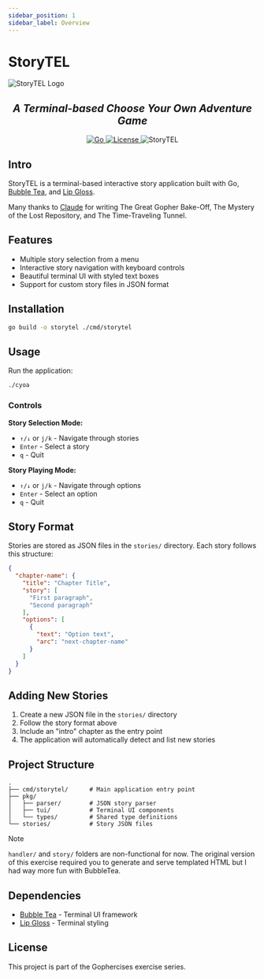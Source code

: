 ```yaml
---
sidebar_position: 1
sidebar_label: Overview
---
```

# StoryTEL

![StoryTEL Logo](../../static/img/storytel.png)

<h2 align="center"><i>A Terminal-based Choose Your Own Adventure Game</i></h2>

  <p align="center">
  <a href="https://golang.org/doc/go1.14">
    <img alt="Go" src="https://img.shields.io/github/go-mod/go-version/cdkini/Okra?style=flat-square" />
  </a> 
  <a href="https://opensource.org/licenses/MIT">
    <img alt="License" src="https://img.shields.io/github/license/cdkini/Okra?color=red&style=flat-square" />
  </a>
  <a>
    <img alt="StoryTEL" src="https://img.shields.io/badge/version-v1.0.0-yellow?style=flat-square" />
  </a>
  </p>



## Intro

StoryTEL is a terminal-based interactive story application built with Go, [Bubble Tea](https://github.com/charmbracelet/bubbletea), and [Lip Gloss](https://github.com/charmbracelet/lipgloss).

Many thanks to [Claude](https://www.anthropic.com/claude-code) for writing The Great Gopher Bake-Off, The Mystery of the Lost Repository, and The Time-Traveling Tunnel.

## Features

- Multiple story selection from a menu
- Interactive story navigation with keyboard controls
- Beautiful terminal UI with styled text boxes
- Support for custom story files in JSON format

## Installation

```bash
go build -o storytel ./cmd/storytel
```

## Usage

Run the application:
```bash
./cyoa
```

### Controls

**Story Selection Mode:**
- `↑/↓` or `j/k` - Navigate through stories
- `Enter` - Select a story
- `q` - Quit

**Story Playing Mode:**
- `↑/↓` or `j/k` - Navigate through options
- `Enter` - Select an option
- `q` - Quit

## Story Format

Stories are stored as JSON files in the `stories/` directory. Each story follows this structure:

```json
{
  "chapter-name": {
    "title": "Chapter Title",
    "story": [
      "First paragraph",
      "Second paragraph"
    ],
    "options": [
      {
        "text": "Option text",
        "arc": "next-chapter-name"
      }
    ]
  }
}
```

## Adding New Stories

1. Create a new JSON file in the `stories/` directory
2. Follow the story format above
3. Include an "intro" chapter as the entry point
4. The application will automatically detect and list new stories

## Project Structure

```
.
├── cmd/storytel/      # Main application entry point
├── pkg/
│   ├── parser/        # JSON story parser
│   ├── tui/           # Terminal UI components
│   └── types/         # Shared type definitions
└── stories/           # Story JSON files
```
> [!NOTE]
> `handler/` and `story/` folders are non-functional for now. The original version of this exercise required you to generate and serve templated HTML but I had way more fun with BubbleTea.

## Dependencies

- [Bubble Tea](https://github.com/charmbracelet/bubbletea) - Terminal UI framework
- [Lip Gloss](https://github.com/charmbracelet/lipgloss) - Terminal styling

## License

This project is part of the Gophercises exercise series.
